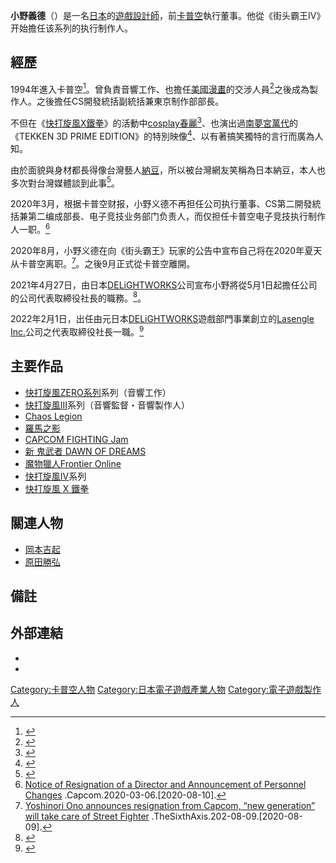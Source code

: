 {{noteTA|G1=Games}}
{{Japanese
| image=Yoshinori Ono.jpg
| japanese = 小野 義德
| kana = おの よしのり
| romaji = Ono Yoshinori
|}}

'''小野義德'''（{{bd|？||}}）是一名[[日本|日本]]的[[遊戲設計師|遊戲設計師]]，前[[卡普空|卡普空]]執行董事。他從《街头霸王IV》开始擔任该系列的执行制作人。

== 經歷 ==
1994年進入卡普空<ref>{{Cite web|url=http://www.capcom.co.jp/ir/interview/2010/vol03/|title=開發者訪問2010 vol03.小野 義德|publisher=卡普空|accessdate=2011-09-16|archive-date=2019-06-09|archive-url=https://web.archive.org/web/20190609175752/http://www.capcom.co.jp/ir/interview/2010/vol03/|dead-url=no}}</ref>。曾負責音響工作、也擔任[[美國漫畫|美國漫畫]]的交涉人員<ref>{{Cite web|date=2011-02-24|url=http://www.nintendo.co.jp/3ds/interview/creators/vol5/index3.html|title=社長が訊く《N3DS》軟體製作者篇 第5回：《超級快打旋風IV 3D EDITION》 3. “不是歐洲|publisher=任天堂|accessdate=2011-09-16|archive-date=2020-12-15|archive-url=https://web.archive.org/web/20201215081706/https://www.nintendo.co.jp/3ds/interview/creators/vol5/index3.html|dead-url=no}}</ref>之後成為製作人。之後擔任CS開發統括副統括兼東京制作部部長。

不但在《[[快打旋風X鐵拳|快打旋風X鐵拳]]》的活動中[[cosplay|cosplay]][[春麗|春麗]]<ref>{{Cite web|date=2010-08-20|url=http://www.famitsu.com/news/201008/20032403.html|title=《快打炫風 X 鉄拳》的歐洲活動中，發表新角色?|publisher=法米通.com|accessdate=2011-09-16|archive-date=2019-06-11|archive-url=https://web.archive.org/web/20190611021117/https://www.famitsu.com/news/201008/20032403.html|dead-url=no}}</ref>、也演出過[[南夢宮萬代|南夢宮萬代]]的《TEKKEN 3D PRIME EDITION》的特別映像<ref>{{Cite web|url=http://www.youtube.com/watch?v=wyt-UtyKnVQ|title=鐵拳 3D PRIME EDITION 特別映像|publisher=tekkenchannel([[YouTube|YouTube]])|accessdate=2011-09-16|archive-date=2020-11-01|archive-url=https://web.archive.org/web/20201101201150/http://www.youtube.com/watch?v=wyt-UtyKnVQ|dead-url=no}}</ref>、以有著搞笑獨特的言行而廣為人知。

由於面貌與身材都長得像台灣藝人[[林郁智|納豆]]，所以被台灣網友笑稱為日本納豆，本人也多次對台灣媒體談到此事<ref>{{Cite web |date=2011-02-21 |url=http://www.nownews.com/2011/02/21/339-2690607.htm |title=電玩展11／《SSFIV》舞台活動製作人和玩家比HIGH |access-date=2011-09-24 |archive-date=2011-02-22 |archive-url=https://web.archive.org/web/20110222230109/http://www.nownews.com/2011/02/21/339-2690607.htm |dead-url=no }}</ref>。

2020年3月，根据卡普空财报，小野义德不再担任公司执行董事、CS第二開發統括兼第二编成部長、电子竞技业务部门负责人，而仅担任卡普空电子竞技执行制作人一职。<ref>[http://www.capcom.co.jp/ir/english/news/html/e200306.html Notice of Resignation of a Director and Announcement of Personnel Changes] {{Wayback|url=http://www.capcom.co.jp/ir/english/news/html/e200306.html |date=20200814055750 }}.Capcom.2020-03-06.[2020-08-10].</ref>

2020年8月，小野义德在向《街头霸王》玩家的公告中宣布自己将在2020年夏天从卡普空离职。<ref>[https://www.thesixthaxis.com/2020/08/09/yoshinori-ono-resign-capcom-street-fighter/ Yoshinori Ono announces resignation from Capcom, “new generation” will take care of Street Fighter] {{Wayback|url=https://www.thesixthaxis.com/2020/08/09/yoshinori-ono-resign-capcom-street-fighter/ |date=20200921035921 }}.TheSixthAxis.202-08-09.[2020-08-09].</ref>。之後9月正式從卡普空離開。

2021年4月27日，由日本[[DELiGHTWORKS|DELiGHTWORKS]]公司宣布小野將從5月1日起擔任公司的公司代表取締役社長的職務。<ref>{{Cite web |date=2021-04-27 |url=https://gnn.gamer.com.tw/detail.php?sn=214198 |title=前《快打旋風》品牌經理小野義德將出任《FGO》開發商 DELiGHTWORKS 社長 |access-date=2021-04-27 |archive-date=2021-04-27 |archive-url=https://web.archive.org/web/20210427084043/https://gnn.gamer.com.tw/detail.php?sn=214198 |dead-url=no }}</ref>。

2022年2月1日，出任由元日本[[DELiGHTWORKS|DELiGHTWORKS]]遊戲部門事業創立的[[Lasengle_Inc.|Lasengle Inc.]]公司之代表取締役社長一職。<ref>{{Cite web|title=元Delightworks遊戲部門所成立的Lasengle品牌標誌終於揭曉！正式成為Aniplex一員|url=https://funglr.games/zh/news/aniplex-to-acquire-all-shares-of-lasengle|website=funglr Games|accessdate=2022-02-02|language=zh-Hant|archive-date=2022-02-03|archive-url=https://web.archive.org/web/20220203053127/https://funglr.games/zh/news/aniplex-to-acquire-all-shares-of-lasengle/|dead-url=no}}</ref>

== 主要作品 ==
* [[快打旋風ZERO系列|快打旋風ZERO系列]]系列（音響工作）
* [[快打旋風III|快打旋風III]]系列（音響監督・音響製作人）
* [[Chaos_Legion|Chaos Legion]]
* [[羅馬之影|羅馬之影]]
* [[CAPCOM_FIGHTING_Jam|CAPCOM FIGHTING Jam]]
* [[鬼武者系列|新 鬼武者 DAWN OF DREAMS]]
* [[魔物獵人Frontier_Online|魔物獵人Frontier Online]]
* [[快打旋風IV|快打旋風IV]]系列
* [[快打旋風_X_鐵拳|快打旋風 X 鐵拳]]

== 關連人物 ==
* [[岡本吉起|岡本吉起]]
* [[原田勝弘|原田勝弘]]

== 備註 ==
{{Reflist}}

== 外部連結 ==
* {{Twitter|yoshi_onochin}}
* {{imdb}}

{{街头霸王系列}}

{{DEFAULTSORT:Ono Yoshinori}}
[[Category:卡普空人物|Category:卡普空人物]]
[[Category:日本電子遊戲產業人物|Category:日本電子遊戲產業人物]]
[[Category:電子遊戲製作人|Category:電子遊戲製作人]]
